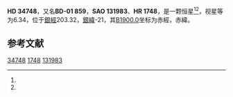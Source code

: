 {{Starbox begin
| name = HD 34748
}}
{{Starbox observe
| epoch = [[J2000.0|J2000.0]]
| constell = {{星座名待查}}<ref name=SIMBAD>{{cite web
 | url=http://simbad.u-strasbg.fr/simbad/sim-id?Ident=HR+1748
 | title =Pulsating variable Star
 | publisher=Centre de Données astronomiques de Strasbourg
 | work=SIMBAD
 | accessdate=2012-07-13}}</ref><ref name=DATA>{{cite web
 | url=http://vizier.u-strasbg.fr/viz-bin/VizieR-5?-out.add=.&-source=5050&-corr=PK=HR&-out.max=9999&HR=1748
 | title=VizieR Detailed Page
 | accessdate=2012-07-13
 | archive-date=2016-03-05
 | archive-url=https://web.archive.org/web/20160305045016/http://vizier.u-strasbg.fr/viz-bin/VizieR-5?-out.add=.&-source=5050&-corr=PK=HR&-out.max=9999&HR=1748
 | dead-url=no
 }}</ref>
| 星官 = 
| ra = {{RA|5|19|35.2}}<ref name=SIMBAD /><ref name=DATA />
| dec = {{DEC|-1|24|44}}<ref name=SIMBAD /><ref name=DATA />
| appmag_v = 6.34<ref name=SIMBAD /><ref name=DATA />
}}
{{Starbox character
| class = B1.5Vn<ref name=SIMBAD /><ref name=DATA />
| b-v = -0.11<ref name=SIMBAD /><ref name=DATA />
| u-b = -0.75<ref name=SIMBAD /><ref name=DATA />
| r-i = -0.14<ref name=SIMBAD /><ref name=DATA />
| variable = 
}}
{{Starbox astrometry
| radial_v = -0.75
| prop_mo_ra = 19
| parallax = 
| p_error = 
}}
{{Starbox catalog
| names =BD-01 859，[[SAO星表|SAO]] 131983，[[HD星表|HD]] 34748，[[HR星表|HR]] 1748}}
{{Starbox reference |Simbad=HR+1748}}
{{Starbox end}}

'''HD 34748'''，又名'''BD-01 859'''，'''SAO 131983'''、'''HR 1748'''，是一颗恒星<ref name=SIMBAD /><ref name=DATA />，视星等为6.34，位于[[銀道座標系|銀經]]203.32，[[銀道座標系|銀緯]]-21，其[[B1900.0|B1900.0]]坐标为赤經{{RA|5|14|31.3}}，赤緯{{DEC|-1|-21|57}}。

== 参考文献 ==
{{reflist}}

{{star-stub}}

[[Category:HD和HDE天體|34748]]
[[Category:HR天體|1748]]
[[Category:SAO天體|131983]]
